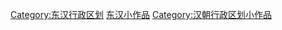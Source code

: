 {{Hiddencat}}
[[Category:东汉行政区划|Category:东汉行政区划]]
[[Category:东汉小作品|]]
[[Category:汉朝行政区划小作品|Category:汉朝行政区划小作品]]